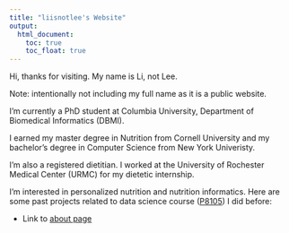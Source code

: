 ```yaml
---
title: "liisnotlee's Website"
output: 
  html_document:
    toc: true
    toc_float: true
---
```


Hi, thanks for visiting. My name is Li, not Lee. 

Note: intentionally not including my full name as it is a public website. 

I'm currently a PhD student at Columbia University, Department of Biomedical Informatics (DBMI).

I earned my master degree in Nutrition from Cornell University and my bachelor's degree in Computer Science from New York Univeristy.

I'm also a registered dietitian. I worked at the University of Rochester Medical Center (URMC) for my dietetic internship. 

I'm interested in personalized nutrition and nutrition informatics. Here are some past projects related to data science course ([P8105](https://p8105.com/index.html)) I did before:

- Link to [about page](about.html)
